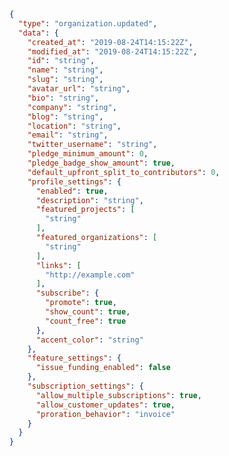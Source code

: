 
```json
{
  "type": "organization.updated",
  "data": {
    "created_at": "2019-08-24T14:15:22Z",
    "modified_at": "2019-08-24T14:15:22Z",
    "id": "string",
    "name": "string",
    "slug": "string",
    "avatar_url": "string",
    "bio": "string",
    "company": "string",
    "blog": "string",
    "location": "string",
    "email": "string",
    "twitter_username": "string",
    "pledge_minimum_amount": 0,
    "pledge_badge_show_amount": true,
    "default_upfront_split_to_contributors": 0,
    "profile_settings": {
      "enabled": true,
      "description": "string",
      "featured_projects": [
        "string"
      ],
      "featured_organizations": [
        "string"
      ],
      "links": [
        "http://example.com"
      ],
      "subscribe": {
        "promote": true,
        "show_count": true,
        "count_free": true
      },
      "accent_color": "string"
    },
    "feature_settings": {
      "issue_funding_enabled": false
    },
    "subscription_settings": {
      "allow_multiple_subscriptions": true,
      "allow_customer_updates": true,
      "proration_behavior": "invoice"
    }
  }
}
```
